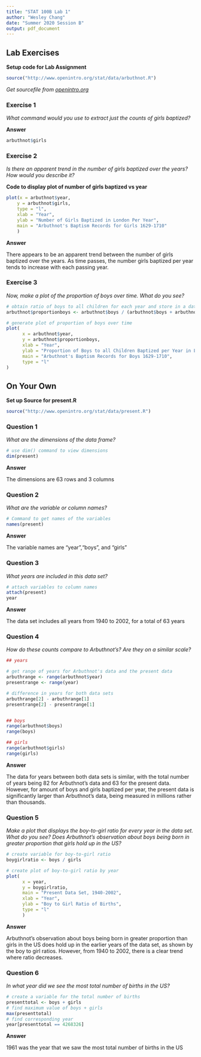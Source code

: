 ```yaml
---
title: "STAT 100B Lab 1"
author: "Wesley Chang"
date: "Summer 2020 Session B"
output: pdf_document
---
```



## Lab Exercises

**Setup code for Lab Assignment**
  
```r
source("http://www.openintro.org/stat/data/arbuthnot.R")
```

*Get sourcefile from [openintro.org](http://www.openintro.org/stat/data/arbuthnot.R)*
  
  
  
### Exercise 1

*What command would you use to extract just the counts of girls baptized?*



**Answer**
```r
arbuthnot$girls
```



### Exercise 2

*Is there an apparent trend in the number of girls baptized over the years? How would you describe it?*



**Code to display plot of number of girls baptized vs year**
```r
plot(x = arbuthnot$year, 
    y = arbuthnot$girls, 
    type = "l", 
    xlab = "Year", 
    ylab = "Number of Girls Baptized in London Per Year", 
    main = "Arbuthnot's Baptism Records for Girls 1629-1710"
    )
```


**Answer**

There appears to be an apparent trend between the number of girls baptized over the years. As time passes, the number girls baptized per year tends to increase with each passing year.



### Exercise 3

*Now, make a plot of the proportion of boys over time. What do you see?*


```r
# obtain ratio of boys to all children for each year and store in a data frame "proportionboys"
arbuthnot$proportionboys <- arbuthnot$boys / (arbuthnot$boys + arbuthnot$girls)

# generate plot of proportion of boys over time
plot(
      x = arbuthnot$year,
      y = arbuthnot$proportionboys,
      xlab = "Year",
      ylab = "Proportion of Boys to all Children Baptized per Year in London",
      main = "Arbuthnot's Baptism Records for Boys 1629-1710",
      type = "l"
)
```




## On Your Own

**Set up Source for present.R**

```r
source("http://www.openintro.org/stat/data/present.R")
```



### Question 1

*What are the dimensions of the data frame?*

```r
# use dim() command to view dimensions
dim(present)
```


**Answer**

The dimensions are 63 rows and 3 columns




### Question 2

*What are the variable or column names?*

```r
# Command to get names of the variables
names(present)
```

**Answer**

The variable names are "year","boys", and "girls"




### Question 3

*What years are included in this data set?*

```r
# attach variables to column names
attach(present)
year
```


**Answer**

The data set includes all years from 1940 to 2002, for a total of 63 years




### Question 4

*How do these counts compare to Arbuthnot's? Are they on a similar scale?*

```r
## years

# get range of years for Arbuthnot's data and the present data
arbuthrange <- range(arbuthnot$year)
presentrange <- range(year)

# difference in years for both data sets
arbuthrange[2] - arbuthrange[1]
presentrange[2] - presentrange[1]


## boys
range(arbuthnot$boys)
range(boys)

## girls
range(arbuthnot$girls)
range(girls)

```


**Answer**

The data for years between both data sets is similar, with the total number of years being 82 for Arbuthnot's data and 63 for the present data. However, for amount of boys and girls baptized per year, the present data is significantly larger than Arbuthnot's data, being measured in millions rather than thousands.



### Question 5

*Make a plot that displays the boy-to-girl ratio for every year in the data set. What do you see? Does Arbuthnot's observation about boys being born in greater proportion that girls hold up in the US?*

```r
# create variable for boy-to-girl ratio
boygirlratio <- boys / girls

# create plot of boy-to-girl ratio by year
plot(
      x = year,
      y = boygirlratio,
      main = "Present Data Set, 1940-2002",
      xlab = "Year",
      ylab = "Boy to Girl Ratio of Births",
      type = "l"
      )
```


**Answer**

Arbuthnot's observation about boys being born in greater proportion than girls in the US does hold up in the earlier years of the data set, as shown by the boy to girl ratios. However, from 1940 to 2002, there is a clear trend where ratio decreases.


### Question 6

*In what year did we see the most total number of births in the US?*


```r
# create a variable for the total number of births
presenttotal <- boys + girls
# find maximum value of boys + girls
max(presenttotal)
# find corresponding year
year[presenttotal == 4268326]
```

**Answer**

1961 was the year that we saw the most total number of births in the US